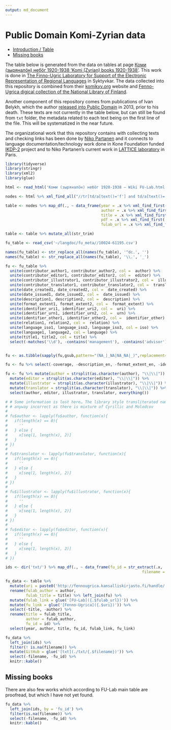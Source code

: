 ```yaml
---
output: md_document
---
```


# Public Domain Komi-Zyrian data

- [Introduction / Table](https://github.com/langdoc/kpv-lit#public-domain-komi-zyrian-data)
- [Missing books](https://github.com/langdoc/kpv-lit#missing-books)
<!--- [Data in numbers](https://github.com/langdoc/kpv-lit#data-in-numbers)
- [Discussion on licenses](https://github.com/langdoc/kpv-lit#discussion-on-licenses)
- [Metadata (to be finished)](https://github.com/langdoc/kpv-lit#metadata)
- [Citation (to be finished)](https://github.com/langdoc/kpv-lit#data-citation)
- [Data license](https://github.com/langdoc/kpv-lit#data-license)-->

The table below is generated from the data on tables at page [Коми (зыряналӧн) небӧг 1920-1938 'Komi (Zyrian) books 1920-1938'](http://wiki.fu-lab.ru/index.php/%D0%9A%D0%BE%D0%BC%D0%B8_(%D0%B7%D1%8B%D1%80%D1%8F%D0%BD%D0%B0%D0%BB%D3%A7%D0%BD)_%D0%BD%D0%B5%D0%B1%D3%A7%D0%B3_1920-1938). This work is done in [The Finno-Ugric Laboratory for Support of the Electronic Representation of Regional Languages](http://fu-lab.ru/) in Syktyvkar. The data collected into this repository is combined from their [komikyv.org](http://komikyv.org/) website and [Fenno-Ugrica digical collection of the National Library of Finland](https://fennougrica.kansalliskirjasto.fi/).

Another component of this repository comes from publications of Ivan Belykh, which the author [released into Public Domain](http://news.uralistica.com/?p=6383) in 2013, prior to his death. These texts are not currently in the table below, but can still be found from `txt` folder, the metadata related to each text being on the first line of the file. This will be systematized in the near future.

The organizational work that this repository contains with collecting texts and checking links has been done by [Niko Partanen](https://github.com/nikopartanen) and it connects to language documentation/technology work done in Kone Foundation funded [IKDP-2](https://langdoc.github.io/IKDP-2/) project and to Niko Partanen's current work in [LATTICE laboratory](http://www.lattice.cnrs.fr/) in Paris.

```r
library(tidyverse)
library(stringr)
library(xml2)
library(glue)

html <- read_html('Коми (зыряналӧн) небӧг 1920-1938 — Wiki FU-Lab.html')

nodes <- html %>% xml_find_all("//tr[td/a[text()='f'] and td/a[text()='n']]")

table <- nodes %>% map_df(., ~ data_frame(year = .x %>% xml_find_first('./td') %>% xml_text,
                                          author = .x %>% xml_find_first('./td[2]') %>% xml_text,
                                          title = .x %>% xml_find_first('./td[4]') %>% xml_text,
                                          pdf = .x %>% xml_find_first('./td[9]/a') %>% xml_attr('href'),
                                          fulab_url = .x %>% xml_find_first('./td[10]/a') %>% xml_attr('href')))

table <- table %>% mutate_all(str_trim)

fu_table <- read_csv('~/langdoc/fu_meta//10024-61195.csv')

names(fu_table) <- str_replace_all(names(fu_table), '^dc.', '')
names(fu_table) <- str_replace_all(names(fu_table), '\\.', '_')

fu <- fu_table %>% 
  unite(contributor_author1, contributor_author2, col =  author) %>%
  unite(contributor_editor1, contributor_editor2, col =  editor) %>%
  unite(contributor_illustrator1, contributor_illustrator2, col =  illustrator) %>%
  unite(contributor_translator1, contributor_translator2, col =  translator) %>%
  unite(date_created1, date_created2, col =  date_created) %>%
  unite(date_issued1, date_issued2, col =  date_issued) %>%
  unite(description1, description2, col =  description) %>% 
  unite(format_extent1, format_extent2, col =  format_extent) %>% 
  unite(identifier_uri1, identifier_uri2, col =  uri) %>% 
  unite(identifier_urn1, identifier_urn2, col =  urn) %>% 
  unite(identifier_other1, identifier_other2, col =  identifier_other) %>% 
  unite(relation1, relation2, col =  relation) %>%
  unite(language_iso1, language_iso2, language_iso3, col = iso) %>%
  unite(language1, language2, col = language) %>%
  unite(title1, title2, col = title) %>%
  select(-matches('\\d'), -contains('management'), -contains('advisor'))


fu <- as.tibble(sapply(fu,gsub,pattern="(NA_|_NA|NA_NA|_)",replacement="")) %>% filter(iso == 'kpv')

fu <- fu %>% select(-coverage, -description_en, -format_extent_en, -identifier_other_en, -language_en, -relation_ispartof, -title_en)

fu <- fu %>% mutate(author = strsplit(as.character(author), "\\|\\|")) %>%
  mutate(editor = strsplit(as.character(editor), "\\|\\|")) %>%
  mutate(illustrator = strsplit(as.character(illustrator), "\\|\\|")) %>%
  mutate(translator = strsplit(as.character(translator), "\\|\\|")) %>%
  select(author, editor, illustrator, translator, everything())

# # Some information is lost here… The library style transliterated names are 
# # anyway incorrect as there is mixture of Cyrillic and Molodcov
# 
# fu$author <- lapply(fu$author, function(x){ 
#   if(length(x) == 0){
#     ''
#   } else {
#     x[seq(1, length(x), 2)]
#   }
# })
# 
# fu$translator <- lapply(fu$translator, function(x){ 
#   if(length(x) == 0){
#     ''
#   } else {
#     x[seq(1, length(x), 2)]
#   }
# })
# 
# fu$illustrator <- lapply(fu$illustrator, function(x){ 
#   if(length(x) == 0){
#     ''
#   } else {
#     x[seq(1, length(x), 2)]
#   }
# })
# 
# fu$editor <- lapply(fu$editor, function(x){ 
#   if(length(x) == 0){
#     ''
#   } else {
#     x[seq(1, length(x), 2)]
#   }
# })

ids <- dir('txt/') %>% map_df(., ~ data_frame(fu_id = str_extract(.x, '\\d+'),
                                                            filename = .x))

fu_data <- table %>%  
  mutate(uri = paste0('http://fennougrica.kansalliskirjasto.fi/handle/', str_extract(pdf, '\\d{5}/\\d{5}'))) %>%
  rename(fulab_author = author,
         fulab_title = title) %>% left_join(fu) %>% 
  mutate(fulab_link = glue('[FU-Lab]({.$fulab_url})')) %>% 
  mutate(fu_link = glue('[Fenno-Ugrica]({.$uri})')) %>% 
  select(-title, -author) %>%
  rename(title = fulab_title,
         author = fulab_author,
         fu_id = id) %>%
  select(year, author, title, fu_id, fulab_link, fu_link)

fu_data %>% 
  left_join(ids) %>% 
  filter(! is.na(filename)) %>%
  mutate(GitHub = glue('[txt](./txt/{.$filename})')) %>%
  select(-filename, -fu_id) %>%
  knitr::kable()

```

## Missing books

There are also few works which according to FU-Lab main table are proofread, but which I have not yet found.

```r

fu_data %>% 
  left_join(ids, by = 'fu_id') %>% 
  filter(is.na(filename)) %>%
  select(-filename, -fu_id) %>%
  knitr::kable()

```

<!--

## Data in numbers

```r
library(tidytext)

corpus <- dir('txt', full.names = TRUE) %>% map_df(., ~ data_frame(line = read_lines(.x),
                      fu_id = str_extract(.x, '\\d+'),
                      filename = .x)) %>%
  unnest_tokens('token', 'line') %>%
  mutate(origin = ifelse(str_detect(filename, 'fennougrica'), 'Fenno-Ugrica', 'Ivan Belykh')) 
```

At the moment corpus contains `r nrow(corpus)` word tokens, although this is counted very fast and primitively, and there is still some tidying left. However, this is the magnitude we are speaking about. When combined with Wikipedia data, which is in CC-BY so still relatively usable, we will get above million word tokens easily.

The most common tokens in the corpus are:

```r
corpus %>% count(token) %>% arrange(desc(n)) %>% slice(1:10) %>% knitr::kable()
```

Looks like a Komi corpus!

We can also examine how the tokens are distributed among different texts:

```r
library(ggplot2)
library(scales)

ggplot(data = corpus,
       aes(origin)) +
  geom_bar() +
  scale_y_continuous(labels = comma)
```

It is also interesting to see how the data in Fenno-Ugrica is distributed among different books. This is not the best plot ever, but it shows nicely how the data is distributed among different years, different color segment signifying different title:

```r

fu_corpus <- left_join(corpus, fu %>% 
            rename(fu_id = id)) %>%
  left_join(fu_data %>% select(fu_id, year)) %>% 
  filter(origin == 'Fenno-Ugrica')

unique_titles <- fu_corpus %>% distinct(title) %>% nrow()
unique_writers <- fu_corpus %>% distinct(author) %>% nrow()
title_palette <- rep(c("blue", "red"), length.out = unique_titles)

ggplot(data = fu_corpus,
         aes(year, fill = title)) +
  geom_bar() + 
  theme(legend.position="none") +
  scale_fill_manual(values=title_palette)

```

This corresponds nicely to Ivan Belykh data which is some 80 years newer than this. It seems that each book in the Fenno-Ugrica collection has different author, some even more than one, so there is a bit to do with organising that.

## Discussion on licenses

Programmatically generated texts aside, all language data originates from an individual, and this makes linguistic data in many ways more complex to manage than data on some other scientific fields. While there is more data available than ever before, there is also extreme confusion on our field about copyrights and their implications. The practices for data publication and reuse **have not yet been firmly established**, despite continuous conversations over best practices. In some sense the needs of linguists are similar as on social sciences, and some practices developed there can be readily adopted, but many cannot. It seems obvious to me that especially the newest ideas about personal privacy protection in EU will not be compatible with the work we do in remote and culturally very different communities where endangered languages are spoken. We work in very close connection with these communities, and see significant effort to guarantee that the privacy of everyone is respected, but I think that especially the demands on anonymity is plainly impossible to follow, and generally goes against the nature of linguistic data. Audio can never be made anonymous. But we have to be able to share the data we use, or otherwise we can all just stop whatever we are doing.

In this continuously tightening environment actually free data feels very refreshing. The topic is not debated, as far as I see, probably because it is easier and safer for everyone just to comply no matter how insane the demands are.

Open data comes in many forms and shapes. One problem is that licenses are often applied in inconsistent and nonsensical manner, and on the other hand users are not very aware about their freedoms and responsibilities. Data on Creative Commons licenses is often accompanied with No-Derivations or Non-Commercial clauses, obviously without clear understanding of what are consequences of these clauses. Almost everything is a derivation. Is it really a problem if someone earns money with something that is connected to the data? Why? And why don't you already make money with that data if it has such financial potential? As far as I see, the real problem is not misuse of data, but the epidemic lack of use.

It is not always understood that CC-BY already contains some dangers as well. Licenses are legally binding, and the **BY** clause indicates that we are **legally demanded** to cite our sources. For us as scientists, this should not be a matter of law at all. It is integral for our scientific work that we cite the sources we use, making all we can that our work can be examined, learned upon, replicated, verified and reproduced (these are all different things, I believe). We have to cite the sources because it is the only right thing to do. But as scientific work practices with research data evolve, we will have more and more datasets which are derived from another. This means that the derived works will come with potentially endless list of authors, and we are legally bound to cite all of them. I can well imagine situations where this becomes impossible and error prone, and is in some sense non-sensical as well. 

I want to envision a world where we can use the data that doesn't bind us legally to anything, but where these are questions of heart and ethics more than law. We should just be able to use this data easily to solve pressing linguistic questions, citation issues being resolved rather automatically on the background.

This public domain Komi-Zyrian corpus relates closely to Komi-Zyrian gold corpus, which is a selection of open Komi-Zyrian materials with further annotations. As far as I see, it is necessary that semi-manually annotated data is free, because we cannot justify in longer run spending time manually annotating data that cannot be shared and made accessible. I also firmly believe that making data accessible will in some point merge with the concept of using data, as the mechanism how we access our own data has to be same as how the others would use it as well.

## Metadata

**This section is unfinished!**

With the metadata I have tried to use as many public means of linked data as possible. This means that information such as writer's birth time and birth place are not encoded into database as such, but it is fetched from Komi Wikipedia or Komi Nebögain metadata. As far as I see this is the only sensible solution, since this is kind of public information which we should store only one place. The location data will be tied into OpenStreetMap in different ways. This has also the added benefit that the changes in Wikipedia and OpenStreetMap are entirely public and can be easily associated to us, which adds a new layer of transparency into our work. 

This makes the metadata model somewhat more complicated than usual, but it also easens many questions. We don't need to fight with CMDI formats and argue about the standards with anyone: We use the data there is and that's it. Basically I think all arguments there are currently about these standards would dissolve entirely if we would shift from talking about data into actually using each others data.

So the metadata we have available is basically following:

- Publisher
- Writer
- Translator
- Illustrator
- Editor
- Year
- Number of pages
- Title

For the individual persons who are involved we have somewhat different set of metadata:

- Name
- Birthyear
- Death year
- Birth place
- Wikipedia link

I have not bothered to collect these for illustrators and editors, as I'm assuming their role in text production has been less central than with writers and translators, but who knows!

## Data citation

**This section is unfinished!**

```r
fu_corpus %>% 
  distinct(filename, author, editor, illustrator, translator) %>%
  split(.$filename) %>%
  map_df(., ~ .x %>% mutate(author = unlist(author)[1],
                            editor = unlist(editor)[1]))

  mutate(AUTHOR = str_replace_all(author_cyr, '(,| /)', ' and ')) %>% 
  mutate(Bibtexkey = paste0('fennougrica', id),
         Category = 'Book') %>% 
  select(-id, -date_issued, -description, -language, -author_cyr, -fulab_exists) %>%
  rename(title_orig = title,
         fennougrica_pdf = pdf,
         title_rus = relation,
         Year = year)

bib2df::df2bib(fu_bib, 'test.bib')
```


This work also is a contribution towards the discussion on linguistic data citation. I've talked about this in lots of places, although very informally, and it seems to me that lots of time when we discuss how to cite the data we are stuck into formalities. As far as I see, how we cite the data does not crucially differ from citing other electronic sources, so I don't think there is that much to discuss about. More important question is **how** we actually cite our data. I understand a large portion of linguists use Microsoft Word, but let's pretend for a moment that we live in a better world than this, and that LaTeX, RMarkdown and Jupyter Notebooks would be more the chosen standard on our field as well.

So in this case I think the data citation should be done in similar manner with other citations. That is, we need something like a Bibtex file for the citations, so we can access it directly in our writing. Naturally there are some specific needs with the linguistic data, as we often want to present our cited items as glossed examples. There is also level of granularity to be discussed. We can cite a book as an physical object that exists.

-->
<!-- ![Niko Partanen holding Ivan Belyx's book]() -->

<!--

We can also cite this book as digital object in Komi Digital Library collection maintained in Syktyvkar.

This is especially useful if we want to discuss some more literary aspects of this work, and be able to share with our reader easily the text that is being touched. However, things are different when we want to cite individual example sentences, since there is no conventional way to access and distinguish those from one another. Counting sentences is far from trivial, and it is always error prone when we have a larger collection of texts. Thereby we aren't necessarily referring to sentences as absolute never changing entities, but more as our current interpretation of how the text can be divided into more accessible and citable units.

With this Komi-Zyrian corpus this approach has been taken, and all utterances can be accessed with their id's, which correspond to the utterance id's in the corpus data frame. But please take into account that these are not stable id's, or better to say, they are stable only within the individual Git commit hashes they belong into. The Git commit is the current interpretation, and it will be included into citations, at least when we are dealing with the development branch. In principle the versions could also be tied to different releases which would have their own DOI's and so on, this is probably a good idea and will be implemented, but it is not crucial for the concept discussed here.

As explained above, the tokenization both on sentence and word level is still immature, and naturally changes here will be directly reflected to the numbering of utterances. So basically the citation form will be something like this.

     Belykh, Ivan 2011 Mödlapöv, published online by FU-Lab (https://www.komikyv.org/modlapov)
     Belykh, Ivan 2011 Mödlapöv, sentence 234, published online by FU-Lab (https://www.komikyv.org/modlapov), indexed in Komi-Zyrian Public Domain corpus by Niko Partanen (Git commit: 345938838882)

One day in more distant future we will have something like:

    Belykh, Ivan 2011 Mödlapöv, sentence 234, published online by FU-Lab (https://www.komikyv.org/modlapov), indexed in Komi-Zyrian Public Domain corpus by Niko Partanen, Version 1.0, DOI: 23429/2334343
    
There is also quite lots of data that is stored in both FU-Lab and Fenno-Ugrica collection in National Library of Finland. In these cases the both sources have to be mentioned, as they have different roles, and both have done enormous work without which we couldn't even dream about working with this data.

    Belykh, Ivan 2011 Mödlapöv, sentence 234, digitalized by Fenno-Ugrica (National Library of Finland) (URL: 12345/12345), proofread and published online by FU-Lab (https://www.komikyv.org/modlapov), indexed in Komi-Zyrian Public Domain corpus by Niko Partanen, Version 1.0, DOI: 23429/2334343

So as you can see there are different levels of exactness, and when we cite the original work, then the source information contains where the text is coming from. However, when we want to cite individual sentences, then we need to refer also to this derived corpus, as otherwise there would be no way to refer into individual utterances. I have not included here information about individual tokens, as I don't know if there is real need for that right now, and also it would make the Bibtex file unnecessarily large in the way it is currently implemented.

-->
